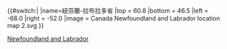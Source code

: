 {{#switch:{{{1}}}|
|name=紐芬蘭-拉布拉多省
|top = 60.8
|bottom = 46.5
|left = -68.0
|right = -52.0
|image = Canada Newfoundland and Labrador location map 2.svg
}}<noinclude>{{Location map/Info|Canada Newfoundland and Labrador}}
{{Documentation}}
[[Category:加拿大地理位置圖模板|Newfoundland and Labrador]]
</noinclude>